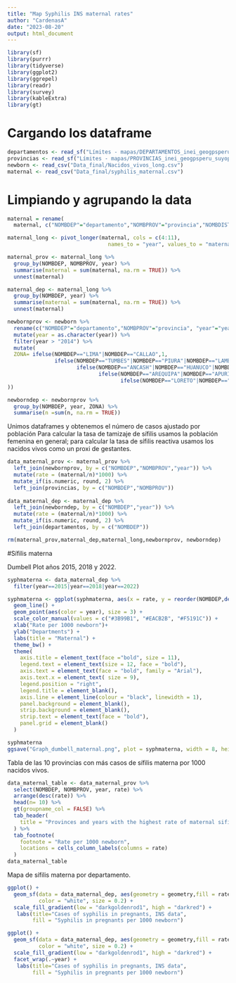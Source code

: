 ```yaml
---
title: "Map Syphilis INS maternal rates"
author: "CardenasA"
date: "2023-08-20"
output: html_document
---
```


```r
library(sf)
library(purrr)
library(tidyverse)
library(ggplot2)
library(ggrepel)
library(readr)
library(survey)
library(kableExtra)
library(gt)
```

# Cargando los dataframe

```r
departamentos <- read_sf("Límites - mapas/DEPARTAMENTOS_inei_geogpsperu_suyopomalia.shp")
provincias <- read_sf("Límites - mapas/PROVINCIAS_inei_geogpsperu_suyopomalia.shp")
newborn <- read_csv("Data_final/Nacidos_vivos_long.csv")
maternal <- read_csv("Data_final/syphilis_maternal.csv")
```

# Limpiando y agrupando la data


```r

maternal = rename(
  maternal, c("NOMBDEP"="departamento","NOMBPROV"="provincia","NOMBDIST"="distrito"))

maternal_long <- pivot_longer(maternal, cols = c(4:11), 
                                names_to = "year", values_to = "maternal")

maternal_prov <- maternal_long %>%
  group_by(NOMBDEP, NOMBPROV, year) %>%
  summarise(maternal = sum(maternal, na.rm = TRUE)) %>%
  unnest(maternal)

maternal_dep <- maternal_long %>%
  group_by(NOMBDEP, year) %>%
  summarise(maternal = sum(maternal, na.rm = TRUE)) %>%
  unnest(maternal)

newbornprov <- newborn %>%
  rename(c("NOMBDEP"="departamento","NOMBPROV"="provincia", "year"="years")) %>%
  mutate(year = as.character(year)) %>%
  filter(year > "2014") %>%
  mutate(
  ZONA= ifelse(NOMBDEP=="LIMA"|NOMBDEP=="CALLAO",1,
               ifelse(NOMBDEP=="TUMBES"|NOMBDEP=="PIURA"|NOMBDEP=="LAMBAYEQUE"|NOMBDEP=="LA LIBERTAD"|NOMBDEP=="CAJAMARCA",2,
                      ifelse(NOMBDEP=="ANCASH"|NOMBDEP=="HUANUCO"|NOMBDEP=="PASCO"|NOMBDEP=="JUNIN"|NOMBDEP=="HUANCAVELICA"|NOMBDEP=="ICA"|NOMBDEP=="AYACUCHO",3,
                             ifelse(NOMBDEP=="AREQUIPA"|NOMBDEP=="APURIMAC"|NOMBDEP=="CUSCO"|NOMBDEP=="PUNO"|NOMBDEP=="MOQUEGUA"|NOMBDEP=="TACNA",4,
                                    ifelse(NOMBDEP=="LORETO"|NOMBDEP=="SAN MARTIN"|NOMBDEP=="UCAYALI"|NOMBDEP=="MADRE DE DIOS"|NOMBDEP == "CAJAMARCA"|NOMBDEP == "AMAZONAS",5,NA))))
))

newborndep <- newbornprov %>%
  group_by(NOMBDEP, year, ZONA) %>%
  summarise(n =sum(n, na.rm = TRUE)) 

```


Unimos dataframes y obtenemos el número de casos ajustado por población
Para calcular la tasa de tamizaje de sífilis usamos la población femenina en general; 
para calcular la tasa de sífilis reactiva usamos los nacidos vivos como un proxi de gestantes.

```r

data_maternal_prov <- maternal_prov %>%
  left_join(newbornprov, by = c("NOMBDEP","NOMBPROV","year")) %>%
  mutate(rate = (maternal/n)*1000) %>% 
  mutate_if(is.numeric, round, 2) %>%
  left_join(provincias, by = c("NOMBDEP","NOMBPROV"))
  
data_maternal_dep <- maternal_dep %>%
  left_join(newborndep, by = c("NOMBDEP","year")) %>%
  mutate(rate = (maternal/n)*1000) %>% 
  mutate_if(is.numeric, round, 2) %>%
  left_join(departamentos, by = c("NOMBDEP"))
```

```r
rm(maternal_prov,maternal_dep,maternal_long,newbornprov, newborndep)
```


#Sífilis materna

Dumbell Plot años 2015, 2018 y 2022.

```r

syphmaterna <- data_maternal_dep %>%
  filter(year==2015|year==2018|year==2022)

syphmaterna <- ggplot(syphmaterna, aes(x = rate, y = reorder(NOMBDEP,desc(ZONA)))) +
  geom_line() +
  geom_point(aes(color = year), size = 3) +
  scale_color_manual(values = c("#3B99B1", "#EACB2B", "#F5191C")) +
  xlab("Rate per 1000 newborn")+
  ylab("Departments") +
  labs(title = "Maternal") +
  theme_bw() +
  theme(
    axis.title = element_text(face ="bold", size = 11),
    legend.text = element_text(size = 12, face = "bold"),
    axis.text = element_text(face = "bold", family = "Arial"),
    axis.text.x = element_text( size = 9),
    legend.position = "right",
    legend.title = element_blank(),
    axis.line = element_line(colour = "black", linewidth = 1),
    panel.background = element_blank(),
    strip.background = element_blank(),
    strip.text = element_text(face = "bold"),
    panel.grid = element_blank()
  ) 

syphmaterna
ggsave("Graph_dumbell_maternal.png", plot = syphmaterna, width = 8, height = 4, dpi = 300)
```

Tabla de las 10 provincias con más casos de sífilis materna por 1000 nacidos vivos.

```r

data_maternal_table <- data_maternal_prov %>%
  select(NOMBDEP, NOMBPROV, year, rate) %>%
  arrange(desc(rate)) %>%
  head(n= 10) %>%
  gt(groupname_col = FALSE) %>%
  tab_header(
    title = "Provinces and years with the highest rate of maternal sifilis"
  ) %>%
  tab_footnote(
    footnote = "Rate per 1000 newborn",
    locations = cells_column_labels(columns = rate)
  )
data_maternal_table

```



Mapa de sífilis materna por departamento.

```r
ggplot() +
  geom_sf(data = data_maternal_dep, aes(geometry = geometry,fill = rate),
          color = "white", size = 0.2) +
  scale_fill_gradient(low = "darkgoldenrod1", high = "darkred") +
   labs(title="Cases of syphilis in pregnants, INS data",
        fill = "Syphilis in pregnants per 1000 newborn")

```

```r
ggplot() +
  geom_sf(data = data_maternal_dep, aes(geometry = geometry,fill = rate),
          color = "white", size = 0.2) +
  scale_fill_gradient(low = "darkgoldenrod1", high = "darkred") +
  facet_wrap(.~year) + 
   labs(title="Cases of syphilis in pregnants, INS data",
        fill = "Syphilis in pregnants per 1000 newborn") 
```


